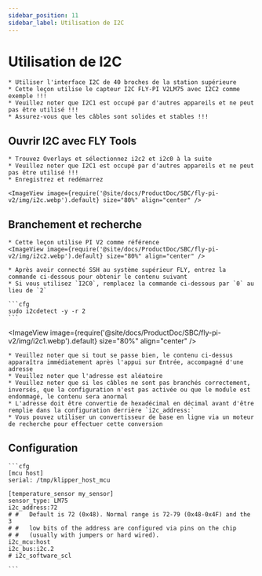 ```yaml
---
sidebar_position: 11
sidebar_label: Utilisation de I2C
---
```


# Utilisation de I2C

    * Utiliser l'interface I2C de 40 broches de la station supérieure
    * Cette leçon utilise le capteur I2C FLY-PI V2LM75 avec I2C2 comme exemple !!!
    * Veuillez noter que I2C1 est occupé par d'autres appareils et ne peut pas être utilisé !!!
    * Assurez-vous que les câbles sont solides et stables !!!

## Ouvrir I2C avec FLY Tools

    * Trouvez Overlays et sélectionnez i2c2 et i2c0 à la suite
    * Veuillez noter que I2C1 est occupé par d'autres appareils et ne peut pas être utilisé !!!
    * Enregistrez et redémarrez

    <ImageView image={require('@site/docs/ProductDoc/SBC/fly-pi-v2/img/i2c.webp').default} size="80%" align="center" />


## Branchement et recherche
    * Cette leçon utilise PI V2 comme référence
    <ImageView image={require('@site/docs/ProductDoc/SBC/fly-pi-v2/img/i2c2.webp').default} size="80%" align="center" />

    * Après avoir connecté SSH au système supérieur FLY, entrez la commande ci-dessous pour obtenir le contenu suivant
    * Si vous utilisez `I2C0`, remplacez la commande ci-dessous par `0` au lieu de `2`

    ```cfg
    sudo i2cdetect -y -r 2
    ```

<ImageView image={require('@site/docs/ProductDoc/SBC/fly-pi-v2/img/i2c1.webp').default} size="80%" align="center" />

    * Veuillez noter que si tout se passe bien, le contenu ci-dessus apparaîtra immédiatement après l'appui sur Entrée, accompagné d'une adresse
    * Veuillez noter que l'adresse est aléatoire
    * Veuillez noter que si les câbles ne sont pas branchés correctement, inversés, que la configuration n'est pas activée ou que le module est endommagé, le contenu sera anormal
    * L'adresse doit être convertie de hexadécimal en décimal avant d'être remplie dans la configuration derrière `i2c_address:`
    * Vous pouvez utiliser un convertisseur de base en ligne via un moteur de recherche pour effectuer cette conversion

## Configuration

    ```cfg
    [mcu host]
    serial: /tmp/klipper_host_mcu

    [temperature_sensor my_sensor]
    sensor_type: LM75
    i2c_address:72
    # #   Default is 72 (0x48). Normal range is 72-79 (0x48-0x4F) and the 3
    # #   low bits of the address are configured via pins on the chip
    # #   (usually with jumpers or hard wired).
    i2c_mcu:host
    i2c_bus:i2c.2
    # i2c_software_scl

    ```